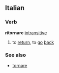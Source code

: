 ==Italian==
===Verb===
'''ritornare''' [[intransitive]]
# to [[return]], to [[go]] [[back]]
{{it-conj-are|ritorn|Essere}}
===See also===
* [[tornare]]